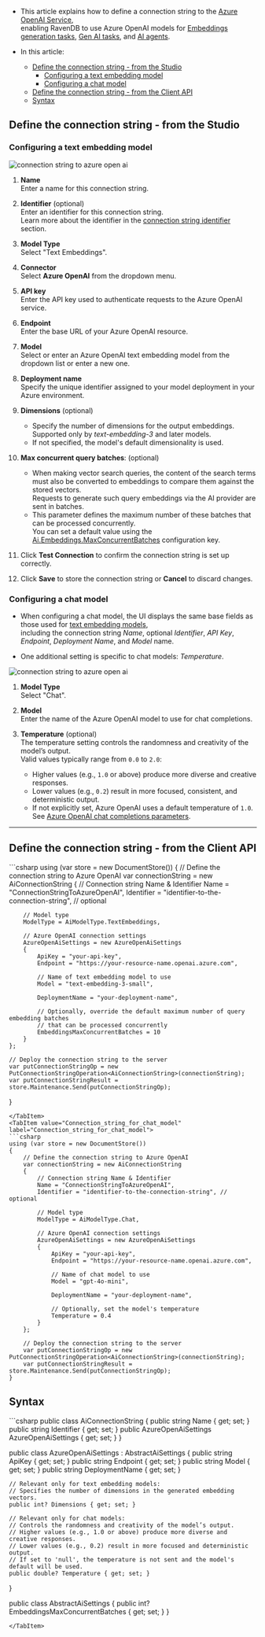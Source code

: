 
<Admonition type="note" title="">

* This article explains how to define a connection string to the [Azure OpenAI Service](https://azure.microsoft.com/en-us/products/ai-services/openai-service),  
  enabling RavenDB to use Azure OpenAI models for [Embeddings generation tasks](../../../ai-integration/generating-embeddings/overview.mdx),
  [Gen AI tasks](../../../ai-integration/gen-ai-integration/gen-ai-overview.mdx), and [AI agents](../../../ai-integration/ai-agents/ai-agents_overview.mdx).    
    
* In this article:
  * [Define the connection string - from the Studio](../../../ai-integration/connection-strings/azure-open-ai.mdx#define-the-connection-string---from-the-studio)
    * [Configuring a text embedding model](../../../ai-integration/connection-strings/azure-open-ai.mdx#configuring-a-text-embedding-model)
    * [Configuring a chat model](../../../ai-integration/connection-strings/azure-open-ai.mdx#configuring-a-chat-model)
  * [Define the connection string - from the Client API](../../../ai-integration/connection-strings/azure-open-ai.mdx#define-the-connection-string---from-the-client-api)
  * [Syntax](../../../ai-integration/connection-strings/azure-open-ai.mdx#syntax) 
    
</Admonition>

## Define the connection string - from the Studio

### Configuring a text embedding model

![connection string to azure open ai](../assets/azure-open-ai-1.png)

1. **Name**  
   Enter a name for this connection string.

2. **Identifier** (optional)  
   Enter an identifier for this connection string.  
   Learn more about the identifier in the [connection string identifier](../../../ai-integration/connection-strings/connection-strings-overview.mdx#identifier) section.

3. **Model Type**  
   Select "Text Embeddings".

4. **Connector**  
   Select **Azure OpenAI** from the dropdown menu.

5. **API key**  
   Enter the API key used to authenticate requests to the Azure OpenAI service.

6. **Endpoint**  
   Enter the base URL of your Azure OpenAI resource.

7. **Model**  
   Select or enter an Azure OpenAI text embedding model from the dropdown list or enter a new one.

8. **Deployment name**  
   Specify the unique identifier assigned to your model deployment in your Azure environment.

9. **Dimensions** (optional)  
   * Specify the number of dimensions for the output embeddings.  
     Supported only by _text-embedding-3_ and later models.  
   * If not specified, the model's default dimensionality is used.

10. **Max concurrent query batches**: (optional)  
    * When making vector search queries, the content of the search terms must also be converted to embeddings to compare them against the stored vectors.  
      Requests to generate such query embeddings via the AI provider are sent in batches.
    * This parameter defines the maximum number of these batches that can be processed concurrently.  
      You can set a default value using the [Ai.Embeddings.MaxConcurrentBatches](../../../server/configuration/ai-integration-configuration.mdx#aiembeddingsmaxconcurrentbatches) configuration key.

11. Click **Test Connection** to confirm the connection string is set up correctly.

12. Click **Save** to store the connection string or **Cancel** to discard changes.

### Configuring a chat model

* When configuring a chat model, the UI displays the same base fields as those used for [text embedding models](../../../ai-integration/connection-strings/azure-open-ai.mdx#configuring-a-text-embedding-model),  
  including the connection string _Name_, optional _Identifier_, _API Key_, _Endpoint_, _Deployment Name_, and _Model_ name.

* One additional setting is specific to chat models: _Temperature_.

![connection string to azure open ai](../assets/azure-open-ai-2.png)

1. **Model Type**  
   Select "Chat".

2. **Model**  
   Enter the name of the Azure OpenAI model to use for chat completions.

3. **Temperature** (optional)  
   The temperature setting controls the randomness and creativity of the model’s output.  
   Valid values typically range from `0.0` to `2.0`:  
     * Higher values (e.g., `1.0` or above) produce more diverse and creative responses.
     * Lower values (e.g., `0.2`) result in more focused, consistent, and deterministic output.
     * If not explicitly set, Azure OpenAI uses a default temperature of `1.0`.  
       See [Azure OpenAI chat completions parameters](https://learn.microsoft.com/en-us/azure/ai-foundry/openai/reference#request-body-2).

---

## Define the connection string - from the Client API

<Tabs groupId='languageSyntax'>
<TabItem value="Connection_string_for_text_embedding_model" label="Connection_string_for_text_embedding_model">
```csharp
using (var store = new DocumentStore())
{
    // Define the connection string to Azure OpenAI
    var connectionString = new AiConnectionString
    {
        // Connection string Name & Identifier
        Name = "ConnectionStringToAzureOpenAI", 
        Identifier = "identifier-to-the-connection-string", // optional
        
        // Model type
        ModelType = AiModelType.TextEmbeddings,
        
        // Azure OpenAI connection settings
        AzureOpenAiSettings = new AzureOpenAiSettings
        {
            ApiKey = "your-api-key",
            Endpoint = "https://your-resource-name.openai.azure.com",
    
            // Name of text embedding model to use
            Model = "text-embedding-3-small",
    
            DeploymentName = "your-deployment-name",
    
            // Optionally, override the default maximum number of query embedding batches
            // that can be processed concurrently 
            EmbeddingsMaxConcurrentBatches = 10
        }
    };
    
    // Deploy the connection string to the server
    var putConnectionStringOp = new PutConnectionStringOperation<AiConnectionString>(connectionString);
    var putConnectionStringResult = store.Maintenance.Send(putConnectionStringOp);
}
```
</TabItem>
<TabItem value="Connection_string_for_chat_model" label="Connection_string_for_chat_model">
```csharp
using (var store = new DocumentStore())
{
    // Define the connection string to Azure OpenAI
    var connectionString = new AiConnectionString
    {
        // Connection string Name & Identifier
        Name = "ConnectionStringToAzureOpenAI", 
        Identifier = "identifier-to-the-connection-string", // optional
        
        // Model type
        ModelType = AiModelType.Chat,
        
        // Azure OpenAI connection settings
        AzureOpenAiSettings = new AzureOpenAiSettings
        {
            ApiKey = "your-api-key",
            Endpoint = "https://your-resource-name.openai.azure.com",
    
            // Name of chat model to use
            Model = "gpt-4o-mini",
    
            DeploymentName = "your-deployment-name",
            
            // Optionally, set the model's temperature
            Temperature = 0.4
        }
    };
    
    // Deploy the connection string to the server
    var putConnectionStringOp = new PutConnectionStringOperation<AiConnectionString>(connectionString);
    var putConnectionStringResult = store.Maintenance.Send(putConnectionStringOp);
}
```
</TabItem>
</Tabs>

## Syntax

<TabItem value="azure_open_ai_settings" label="azure_open_ai_settings">
```csharp
public class AiConnectionString
{
    public string Name { get; set; }
    public string Identifier { get; set; }
    public AzureOpenAiSettings AzureOpenAiSettings { get; set; }
}

public class AzureOpenAiSettings : AbstractAiSettings
{
    public string ApiKey { get; set; }
    public string Endpoint { get; set; }
    public string Model { get; set; }
    public string DeploymentName { get; set; }
    
    // Relevant only for text embedding models:
    // Specifies the number of dimensions in the generated embedding vectors.
    public int? Dimensions { get; set; }
    
    // Relevant only for chat models:
    // Controls the randomness and creativity of the model’s output.
    // Higher values (e.g., 1.0 or above) produce more diverse and creative responses.
    // Lower values (e.g., 0.2) result in more focused and deterministic output.
    // If set to 'null', the temperature is not sent and the model's default will be used.
    public double? Temperature { get; set; }
}

public class AbstractAiSettings
{
    public int? EmbeddingsMaxConcurrentBatches { get; set; }
}
```
</TabItem>
